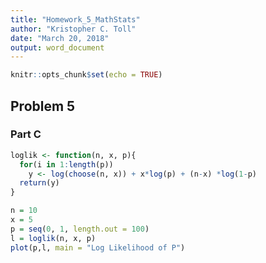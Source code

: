 ```yaml
---
title: "Homework_5_MathStats"
author: "Kristopher C. Toll"
date: "March 20, 2018"
output: word_document
---
```


```r
knitr::opts_chunk$set(echo = TRUE)
```

## Problem 5

### Part C

```r

loglik <- function(n, x, p){
  for(i in 1:length(p))
    y <- log(choose(n, x)) + x*log(p) + (n-x) *log(1-p)
  return(y)
}

n = 10
x = 5
p = seq(0, 1, length.out = 100)
l = loglik(n, x, p)
plot(p,l, main = "Log Likelihood of P")
```
